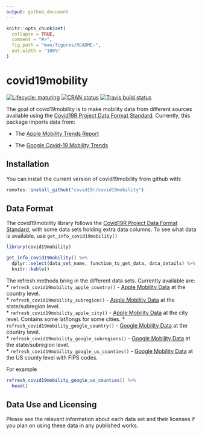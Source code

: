 ```yaml
---
output: github_document
---
```


```r
knitr::opts_chunk$set(
  collapse = TRUE,
  comment = "#>",
  fig.path = "man/figures/README-",
  out.width = "100%"
)
```

# covid19mobility

<!-- badges: start -->
[![Lifecycle: maturing](https://img.shields.io/badge/lifecycle-maturing-blue.svg)](https://www.tidyverse.org/lifecycle/#maturing)
[![CRAN status](https://www.r-pkg.org/badges/version/covid19mobility)](https://CRAN.R-project.org/package=covid19mobility)
[![Travis build status](https://travis-ci.com/Covid19R/covid19mobility.svg?branch=master)](https://travis-ci.com/Covid19R/covid19mobility)
<!-- badges: end -->

The goal of covid19mobility is to make  mobility data from different sources available using the [Covid19R Project Data Format Standard](https://covid19r.github.io/documentation/data-format-standard.html). Currently, this package imports data from:
\

* The [Apple Mobility Trends Report](https://www.apple.com/covid19/mobility)

* The [Google Covid-19 Mobility Trends](https://www.google.com/covid19/mobility/)


## Installation
<!--
You can install the released version of covid19mobility from [CRAN](https://CRAN.R-project.org) with:

``` r
install.packages("covid19mobility")
```
-->

You can install the current version of covid19mobility from github with:
```r
remotes::install_github("covid19r/covid19mobility")
```

## Data Format

The covid19mobility library follows the [Covid19R Project Data Format Standard](https://covid19r.github.io/documentation/data-format-standard.html), with some data sets holding extra data columns. To see what data is available, use `get_info_covid19mobility()`

```r
library(covid19mobility)

get_info_covid19mobility() %>%
  dplyr::select(data_set_name, function_to_get_data, data_details) %>%
  knitr::kable()
```

The refresh methods bring in the different data sets. Currently available are:
* `refresh_covid19mobility_apple_country()` - [Apple Mobility Data](https://www.apple.com/covid19/mobility) at the country level.  
* `refresh_covid19mobility_subregion()` - [Apple Mobility Data](https://www.apple.com/covid19/mobility) at the state/subregion level.  
* `refresh_covid19mobility_apple_city()` - [Apple Mobility Data](https://www.apple.com/covid19/mobility) at the city level. Contains some lat/longs for some cities.
* `refresh_covid19mobility_google_country()` - [Google Mobility Data](https://www.google.com/covid19/mobility/) at the country level.  
* `refresh_covid19mobility_google_subregions()` - [Google Mobility Data](https://www.google.com/covid19/mobility/) at the state/subregion level.  
* `refresh_covid19mobility_google_us_counties()` - [Google Mobility Data](https://www.google.com/covid19/mobility/) at the US county level with FIPS codes.

For example

```r
refresh_covid19mobility_google_us_counties() %>%
  head()
```

## Data Use and Licensing

Please see the relevant information about each data set and their licenses if you plan on using these data in any published works.

